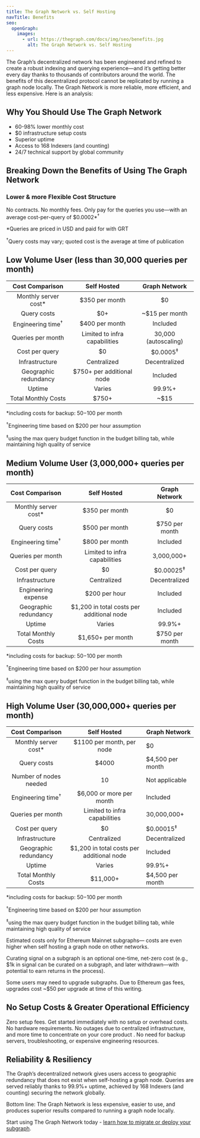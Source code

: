 ```yaml
---
title: The Graph Network vs. Self Hosting
navTitle: Benefits
seo:
  openGraph:
    images:
      - url: https://thegraph.com/docs/img/seo/benefits.jpg
        alt: The Graph Network vs. Self Hosting
---
```


The Graph’s decentralized network has been engineered and refined to create a robust indexing and querying experience—and it’s getting better every day thanks to thousands of contributors around the world. The benefits of this decentralized protocol cannot be replicated by running a graph node locally. The Graph Network is more reliable, more efficient, and less expensive. Here is an analysis:

## Why You Should Use The Graph Network

- 60-98% lower monthly cost
- $0 infrastructure setup costs
- Superior uptime
- Access to 168 Indexers (and counting)
- 24/7 technical support by global community

## Breaking Down the Benefits of Using The Graph Network

### Lower & more Flexible Cost Structure

No contracts. No monthly fees. Only pay for the queries you use—with an average cost-per-query of $0.0002\*<sup>†</sup>

\*Queries are priced in USD and paid for with GRT

<sup>†</sup>Query costs may vary; quoted cost is the average at time of publication

## Low Volume User (less than 30,000 queries per month)

|       Cost Comparison        |               Self Hosted               |    Graph Network     |
| :--------------------------: | :-------------------------------------: | :------------------: |
|    Monthly server cost\*     |             $350 per month              |          $0          |
|         Query costs          |                   $0+                   |    ~$15 per month    |
| Engineering time<sup>†</sup> |             $400 per month              |       Included       |
|      Queries per month       |      Limited to infra capabilities      | 30,000 (autoscaling) |
|        Cost per query        |                   $0                    | $0.0005<sup>‡</sup>  |
|        Infrastructure        |               Centralized               |    Decentralized     |
|    Geographic redundancy     |        $750+ per additional node        |       Included       |
|            Uptime            |                 Varies                  |        99.9%+        |
|     Total Monthly Costs      | <span className="highlight-row" />$750+ |         ~$15         |

\*including costs for backup: $50-$100 per month

<sup>†</sup>Engineering time based on $200 per hour assumption

<sup>‡</sup>using the max query budget function in the budget billing tab, while maintaining high quality of service

## Medium Volume User (3,000,000+ queries per month)

|       Cost Comparison        |                     Self Hosted                      |    Graph Network     |
| :--------------------------: | :--------------------------------------------------: | :------------------: |
|    Monthly server cost\*     |                    $350 per month                    |          $0          |
|         Query costs          |                    $500 per month                    |    $750 per month    |
| Engineering time<sup>†</sup> |                    $800 per month                    |       Included       |
|      Queries per month       |            Limited to infra capabilities             |      3,000,000+      |
|        Cost per query        |                          $0                          | $0.00025<sup>‡</sup> |
|        Infrastructure        |                     Centralized                      |    Decentralized     |
|     Engineering expense      |                    $200 per hour                     |       Included       |
|    Geographic redundancy     |      $1,200 in total costs per additional node       |       Included       |
|            Uptime            |                        Varies                        |        99.9%+        |
|     Total Monthly Costs      | <span className="highlight-row" /> $1,650+ per month |    $750 per month    |

\*including costs for backup: $50-$100 per month

<sup>†</sup>Engineering time based on $200 per hour assumption

<sup>‡</sup>using the max query budget function in the budget billing tab, while maintaining high quality of service

## High Volume User (30,000,000+ queries per month)

|       Cost Comparison        |                 Self Hosted                 | Graph Network        |
| :--------------------------: | :-----------------------------------------: | -------------------- |
|    Monthly server cost\*     |          $1100 per month, per node          | $0                   |
|         Query costs          |                    $4000                    | $4,500 per month     |
|    Number of nodes needed    |                     10                      | Not applicable       |
| Engineering time<sup>†</sup> |          $6,000 or more per month           | Included             |
|      Queries per month       |        Limited to infra capabilities        | 30,000,000+          |
|        Cost per query        |                     $0                      | $0.00015<sup>‡</sup> |
|        Infrastructure        |                 Centralized                 | Decentralized        |
|    Geographic redundancy     |  $1,200 in total costs per additional node  | Included             |
|            Uptime            |                   Varies                    | 99.9%+               |
|     Total Monthly Costs      | <span className="highlight-row" /> $11,000+ | $4,500 per month     |

\*including costs for backup: $50-$100 per month

<sup>†</sup>Engineering time based on $200 per hour assumption

<sup>‡</sup>using the max query budget function in the budget billing tab, while maintaining high quality of service

Estimated costs only for Ethereum Mainnet subgraphs— costs are even higher when self hosting a graph node on other networks.

Curating signal on a subgraph is an optional one-time, net-zero cost (e.g., $1k in signal can be curated on a subgraph, and later withdrawn—with potential to earn returns in the process).

Some users may need to upgrade subgraphs. Due to Ethereum gas fees, upgrades cost ~$50 per upgrade at time of this writing.

## No Setup Costs & Greater Operational Efficiency

Zero setup fees. Get started immediately with no setup or overhead costs. No hardware requirements. No outages due to centralized infrastructure, and more time to concentrate on your core product . No need for backup servers, troubleshooting, or expensive engineering resources.

## Reliability & Resiliency

The Graph’s decentralized network gives users access to geographic redundancy that does not exist when self-hosting a graph node. Queries are served reliably thanks to 99.9%+ uptime, achieved by 168 Indexers (and counting) securing the network globally.

Bottom line: The Graph Network is less expensive, easier to use, and produces superior results compared to running a graph node locally.

Start using The Graph Network today - [learn how to migrate or deploy your subgraph](https://thegraph.com/blog/how-to-migrate-ethereum-subgraph).
